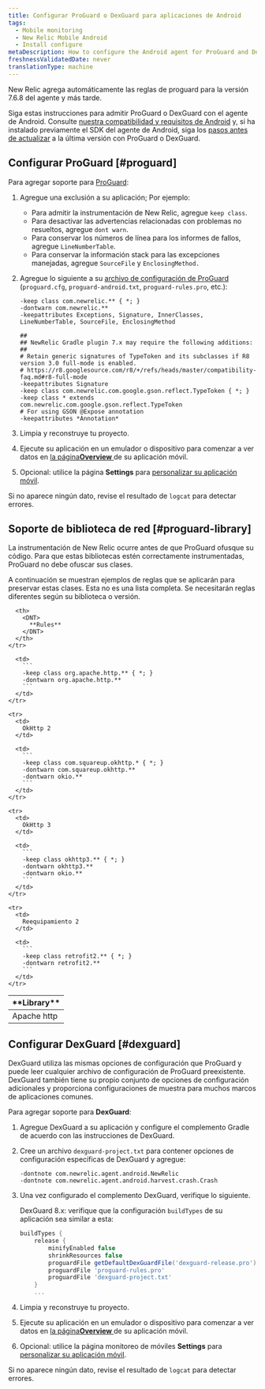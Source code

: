 ```yaml
---
title: Configurar ProGuard o DexGuard para aplicaciones de Android
tags:
  - Mobile monitoring
  - New Relic Mobile Android
  - Install configure
metaDescription: How to configure the Android agent for ProGuard and DexGuard
freshnessValidatedDate: never
translationType: machine
---
```


<Callout variant="important">
  New Relic agrega automáticamente las reglas de proguard para la versión 7.6.8 del agente y más tarde.
</Callout>

Siga estas instrucciones para admitir ProGuard o DexGuard con el agente de Android. Consulte [nuestra compatibilidad y requisitos de Android](/docs/mobile-monitoring/new-relic-mobile-android/get-started/new-relic-android-compatibility-requirements) y, si ha instalado previamente el SDK del agente de Android, siga los [pasos antes de actualizar](/docs/mobile-apps/android-1-upgrade) a la última versión con ProGuard o DexGuard.

## Configurar ProGuard [#proguard]

Para agregar soporte para [ProGuard](http://proguard.sourceforge.net/manual/usage.html):

1. Agregue una exclusión a su aplicación; Por ejemplo:

   * Para admitir la instrumentación de New Relic, agregue `keep class`.
   * Para desactivar las advertencias relacionadas con problemas no resueltos, agregue `dont warn`.
   * Para conservar los números de línea para los informes de fallos, agregue `LineNumberTable`.
   * Para conservar la información stack para las excepciones manejadas, agregue `SourceFile` y `EnclosingMethod.`

2. Agregue lo siguiente a su [archivo de configuración de ProGuard](#proguard-library) (`proguard.cfg`, `proguard-android.txt`, `proguard-rules.pro`, etc.):

   ```
   -keep class com.newrelic.** { *; }
   -dontwarn com.newrelic.**
   -keepattributes Exceptions, Signature, InnerClasses, LineNumberTable, SourceFile, EnclosingMethod

   ##
   ## NewRelic Gradle plugin 7.x may require the following additions:
   ##
   # Retain generic signatures of TypeToken and its subclasses if R8 version 3.0 full-mode is enabled.
   # https://r8.googlesource.com/r8/+/refs/heads/master/compatibility-faq.md#r8-full-mode
   -keepattributes Signature
   -keep class com.newrelic.com.google.gson.reflect.TypeToken { *; }
   -keep class * extends com.newrelic.com.google.gson.reflect.TypeToken
   # For using GSON @Expose annotation
   -keepattributes *Annotation*
   ```

3. Limpia y reconstruye tu proyecto.

4. Ejecute su aplicación en un emulador o dispositivo para comenzar a ver datos en [la página<DNT>**Overview**</DNT> ](/docs/mobile-apps/mobile-apps-dashboard)de su aplicación móvil.

5. Opcional: utilice la página <InlinePopover type="mobile" /><DNT>**Settings**</DNT> para [personalizar su aplicación móvil](/docs/mobile-apps/customizing-your-mobile-app-settings).

Si no aparece ningún dato, revise el resultado de `logcat` para detectar errores.

<InstallFeedback />

## Soporte de biblioteca de red [#proguard-library]

La instrumentación de New Relic ocurre antes de que ProGuard ofusque su código. Para que estas bibliotecas estén correctamente instrumentadas, ProGuard no debe ofuscar sus clases.

A continuación se muestran ejemplos de reglas que se aplicarán para preservar estas clases. Esta no es una lista completa. Se necesitarán reglas diferentes según su biblioteca o versión.

<table>
  <thead>
    <tr>
      <th style={{ width: "200px" }}>
        <DNT>
          **Library**
        </DNT>
      </th>

      <th>
        <DNT>
          **Rules**
        </DNT>
      </th>
    </tr>
  </thead>

  <tbody>
    <tr>
      <td>
        Apache http
      </td>

      <td>
        ```
        -keep class org.apache.http.** { *; }
        -dontwarn org.apache.http.**
        ```
      </td>
    </tr>

    <tr>
      <td>
        OkHttp 2
      </td>

      <td>
        ```
        -keep class com.squareup.okhttp.* { *; }
        -dontwarn com.squareup.okhttp.**
        -dontwarn okio.**
        ```
      </td>
    </tr>

    <tr>
      <td>
        OkHttp 3
      </td>

      <td>
        ```
        -keep class okhttp3.** { *; }
        -dontwarn okhttp3.**
        -dontwarn okio.**
        ```
      </td>
    </tr>

    <tr>
      <td>
        Reequipamiento 2
      </td>

      <td>
        ```
        -keep class retrofit2.** { *; }
        -dontwarn retrofit2.**
        ```
      </td>
    </tr>
  </tbody>
</table>

## Configurar DexGuard [#dexguard]

DexGuard utiliza las mismas opciones de configuración que ProGuard y puede leer cualquier archivo de configuración de ProGuard preexistente. DexGuard también tiene su propio conjunto de opciones de configuración adicionales y proporciona configuraciones de muestra para muchos marcos de aplicaciones comunes.

Para agregar soporte para <DNT>**DexGuard**</DNT>:

1. Agregue DexGuard a su aplicación y configure el complemento Gradle de acuerdo con las instrucciones de DexGuard.

2. Cree un archivo `dexguard-project.txt` para contener opciones de configuración específicas de DexGuard y agregue:

   ```
   -dontnote com.newrelic.agent.android.NewRelic
   -dontnote com.newrelic.agent.android.harvest.crash.Crash
   ```

3. Una vez configurado el complemento DexGuard, verifique lo siguiente.

   DexGuard 8.x: verifique que la configuración `buildTypes` de su aplicación sea similar a esta:

   ```gradle
   buildTypes {
       release {
           minifyEnabled false
           shrinkResources false
           proguardFile getDefaultDexGuardFile('dexguard-release.pro')
           proguardFile 'proguard-rules.pro'
           proguardFile 'dexguard-project.txt'
       } 
       ...
   ```

4. Limpia y reconstruye tu proyecto.

5. Ejecute su aplicación en un emulador o dispositivo para comenzar a ver datos en [la página<DNT>**Overview**</DNT> ](/docs/mobile-apps/mobile-apps-dashboard)de su aplicación móvil.

6. Opcional: utilice la página monitoreo de móviles <DNT>**Settings**</DNT> para [personalizar su aplicación móvil](/docs/mobile-apps/customizing-your-mobile-app-settings).

Si no aparece ningún dato, revise el resultado de `logcat` para detectar errores.